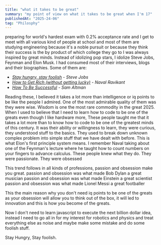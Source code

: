```yaml
---
title: "what it takes to be great"
summary: "my point of view on what it takes to be great when I'm 17"
publishedAt: "2025-24-06"
tag: "Philosphy"
---
```


preparing for world's hardest exam with 0.2% acceptance rate and I get to meet with all various kind of people at school and most of them are studying engineering because it's a noble pursuit or because they think their success is the by product of which college they go to
I was always inspired by great minds. Instead of idolizing pop stars, I idolize Steve Jobs, Feynman and Elon Musk. I had consumed most of their interviews, blogs and their biographies.
Some of them are:
* *[Stay hungry, stay foolish](https://stevejobsarchive.com/exhibits/stay-hungry-stay-foolish) - Steve Jobs*
* *[How to Get Rich (without getting lucky)](https://x.com/naval/status/1002103360646823936) - Naval Ravikant*
* *[How To Be Successful](https://blog.samaltman.com/how-to-be-successful) - Sam Altman*

Reading these, I believed it takes a lot more than intelligence or iq points to be like the people I admired.
One of the most admirable quality of them was they were wise.
Wisdom is one the most rare commodity in the great 2025.
When I used to believe that I need to learn how to code to be one of the greats even though I like hardware more, These people taught me that it takes a lot more than to know how to code to be one of the greatest minds of this century. It was their ability or willingness to learn, they were curious, they understood stuff to the basics. They used to break down unknown complex problem into simple stuff that we have dealt with before. This is what Elon's  first principle system means. I remember Naval taking about one of the Feynman's lecture where he taught how to count numbers on your fingers to advance calculus. These people knew what they do. They were passionate. They were obsessed 

This trend follows in all kinds of professions, passion and obsession make you great.
passion and obsession was what made Bob Dylan a great musician
passion and obsession was what made Einstein a great scientist
passion and obsession was what made Lionel Messi a great footballer

This the main reason why you don't need iq points to be one of the greats as your obsession will allow you to think out of the box, it will led to innovation and this is how you become of the greats.

Now I don't need to learn javascript to execute the next billion dollar idea, instead I need to go all in for my interest for robotics and physics and treat everything else as noise and maybe make some mistake and do some foolish stuff.

Stay Hungry, Stay foolish.



 

